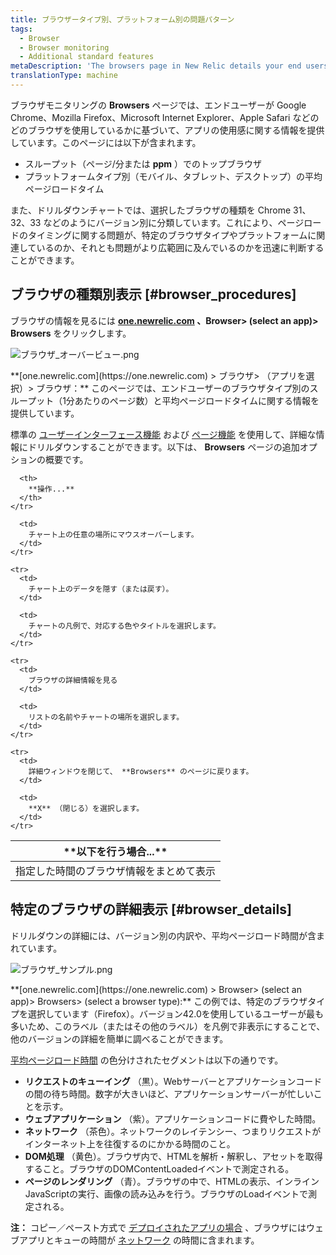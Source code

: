 ```yaml
---
title: ブラウザータイプ別、プラットフォーム別の問題パターン
tags:
  - Browser
  - Browser monitoring
  - Additional standard features
metaDescription: 'The browsers page in New Relic details your end users'' experience with your app by type (IE, Safari, etc.) and platform (mobile, tablet, desktop).'
translationType: machine
---
```




ブラウザモニタリングの **Browsers** ページでは、エンドユーザーが Google Chrome、Mozilla Firefox、Microsoft Internet Explorer、Apple Safari などのどのブラウザを使用しているかに基づいて、アプリの使用感に関する情報を提供しています。このページには以下が含まれます。

* スループット（ページ/分または **ppm** ）でのトップブラウザ
* プラットフォームタイプ別（モバイル、タブレット、デスクトップ）の平均ページロードタイム

また、ドリルダウンチャートでは、選択したブラウザの種類を Chrome 31、32、33 などのようにバージョン別に分類しています。これにより、ページロードのタイミングに関する問題が、特定のブラウザタイプやプラットフォームに関連しているのか、それとも問題がより広範囲に及んでいるのかを迅速に判断することができます。

## ブラウザの種類別表示 [#browser_procedures]

ブラウザの情報を見るには **[one.newrelic.com](https://one.newrelic.com) 、Browser> (select an app)> Browsers** をクリックします。

<img
  src={browsersOverview}
  title="ブラウザ_オーバービュー.png"
  alt="ブラウザ_オーバービュー.png"
/>

<figcaption>
  **[one.newrelic.com](https://one.newrelic.com) > ブラウザ> （アプリを選択）> ブラウザ：** このページでは、エンドユーザーのブラウザタイプ別のスループット（1分あたりのページ数）と平均ページロードタイムに関する情報を提供しています。
</figcaption>

標準の [ユーザーインターフェース機能](/docs/accounts-partnerships/education/getting-started-new-relic/new-relic-user-interface) および [ページ機能](/docs/data-analysis/user-interface-functions/standard-page-functions) を使用して、詳細な情報にドリルダウンすることができます。以下は、 **Browsers** ページの追加オプションの概要です。

<table>
  <thead>
    <tr>
      <th width={200}>
        **以下を行う場合...**
      </th>

      <th>
        **操作...**
      </th>
    </tr>
  </thead>

  <tbody>
    <tr>
      <td>
        指定した時間のブラウザ情報をまとめて表示
      </td>

      <td>
        チャート上の任意の場所にマウスオーバーします。
      </td>
    </tr>

    <tr>
      <td>
        チャート上のデータを隠す（または戻す）。
      </td>

      <td>
        チャートの凡例で、対応する色やタイトルを選択します。
      </td>
    </tr>

    <tr>
      <td>
        ブラウザの詳細情報を見る
      </td>

      <td>
        リストの名前やチャートの場所を選択します。
      </td>
    </tr>

    <tr>
      <td>
        詳細ウィンドウを閉じて、 **Browsers** のページに戻ります。
      </td>

      <td>
        **X** （閉じる）を選択します。
      </td>
    </tr>
  </tbody>
</table>

## 特定のブラウザの詳細表示 [#browser_details]

ドリルダウンの詳細には、バージョン別の内訳や、平均ページロード時間が含まれています。

<img
  src={browserExample}
  title="ブラウザ_サンプル.png"
  alt="ブラウザ_サンプル.png"
/>

<figcaption>
  **[one.newrelic.com](https://one.newrelic.com) > Browser> (select an app)> Browsers> (select a browser type):** この例では、特定のブラウザタイプを選択しています（Firefox）。バージョン42.0を使用しているユーザーが最も多いため、このラベル（またはその他のラベル）を凡例で非表示にすることで、他のバージョンの詳細を簡単に調べることができます。
</figcaption>

[平均ページロード時間](/docs/browser/new-relic-browser/page-load-timing/page-load-timing-process) の色分けされたセグメントは以下の通りです。

* **リクエストのキューイング** （黒）。Webサーバーとアプリケーションコードの間の待ち時間。数字が大きいほど、アプリケーションサーバーが忙しいことを示す。
* **ウェブアプリケーション** （紫）。アプリケーションコードに費やした時間。
* **ネットワーク** （茶色）。ネットワークのレイテンシー、つまりリクエストがインターネット上を往復するのにかかる時間のこと。
* **DOM処理** （黄色）。ブラウザ内で、HTMLを解析・解釈し、アセットを取得すること。ブラウザのDOMContentLoadedイベントで測定される。
* **ページのレンダリング** （青）。ブラウザの中で、HTMLの表示、インラインJavaScriptの実行、画像の読み込みを行う。ブラウザのLoadイベントで測定される。

**注：** コピー／ペースト方式で [デプロイされたアプリの場合](/docs/browser/new-relic-browser/installation-configuration/adding-apps-new-relic-browser) 、ブラウザにはウェブアプリとキューの時間が [ネットワーク](/docs/browser/new-relic-browser/page-load-timing-resources/page-load-timing-process#h3-network) の時間に含まれます。
